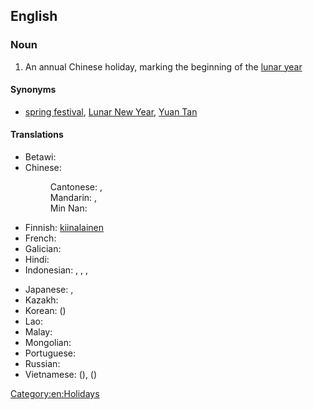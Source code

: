 ==English==
{{wikipedia}}

===Noun===
{{en-noun|head=[[Chinese]] [[New Year]]}}

# An annual Chinese holiday, marking the beginning of the [[lunar year]]

====Synonyms====
* [[spring festival]], [[Lunar New Year]], [[Yuan Tan]]

====Translations====
{{trans-top|a Chinese holiday}}
* Betawi: {{t|bew|lebaran cina}}
* Chinese:
*: Cantonese: {{t|yue|新年|tr=san1 nin4|sc=Hani}}, {{t|yue|農曆新年|tr=nung4 lik6 san1 nin4}}
*: Mandarin: {{t+|cmn|春節|sc=Hani}}, {{t+|cmn|春节|tr=chūnjié|sc=Hani}}
*: Min Nan: {{t+|nan|新正|tr=sin-chiaⁿ|sc=Hans}}
* Finnish: [[kiinalainen]] {{t+|fi|uusivuosi}}
* French: {{t+|fr|nouvel an chinois|m}}
* Galician: {{t|gl|aninovo chinés|m}}
* Hindi: {{t|hi|चीनी नववर्ष|sc=Deva}}
* Indonesian: {{t|id|Imlek}}, {{t|id|hari raya Imlek}}, {{t+|id|imlek}}, {{t|id|tahun baru imlek}}
{{trans-mid}}
* Japanese: {{t|ja|旧正月|tr=きゅうしょうがつ, kyūshōgatsu}}, {{t+|ja|春節|tr=しゅんせつ, shunsetsu}}
* Kazakh: {{t|kk|Қытай Жаңа жылы|sc=Cyrl}}
* Korean: {{t|ko|춘절}} ({{t+|ko|春節}})
* Lao: {{t-needed|lo}}
* Malay: {{t|ms|Tahun Baru Cina}}
* Mongolian: {{t|mn|Хятадын Шинэ Жил|sc=Cyrl}}
* Portuguese: {{t|pt|ano novo chinês|m}}
* Russian: {{t|ru|Кита́йский Но́вый год|m}}
* Vietnamese: {{t+|vi|Tết Nguyên Đán}} ({{t|vi|節元旦|sc=Hani}}), {{t|vi|Xuân tiết}} ({{t|vi|春節|sc=Hani}})
{{trans-bottom}}

[[Category:en:Holidays]]